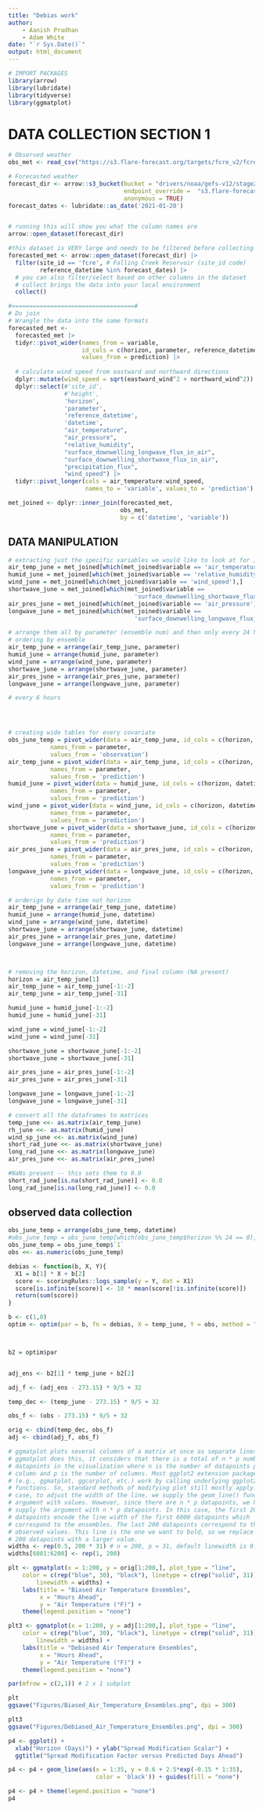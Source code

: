 ```yaml
---
title: "Debias work"
author:
	- Aanish Pradhan
	- Adam White
date: "`r Sys.Date()`"
output: html_document
---
```


```r
# IMPORT PACKAGES
library(arrow)
library(lubridate)
library(tidyverse)
library(ggmatplot)
```


# DATA COLLECTION SECTION 1
```r
# Observed weather
obs_met <- read_csv("https://s3.flare-forecast.org/targets/fcre_v2/fcre/observed-met_fcre.csv")

# Forecasted weather
forecast_dir <- arrow::s3_bucket(bucket = "drivers/noaa/gefs-v12/stage2/parquet/0",
                                 endpoint_override =  "s3.flare-forecast.org", 
                                 anonymous = TRUE)
forecast_dates <- lubridate::as_date('2021-01-20')


# running this will show you what the column names are
arrow::open_dataset(forecast_dir) 

#this dataset is VERY large and needs to be filtered before collecting
forecasted_met <- arrow::open_dataset(forecast_dir) |> 
  filter(site_id == 'fcre', # Falling Creek Reservoir (site_id code)
         reference_datetime %in% forecast_dates) |> 
  # you can also filter/select based on other columns in the dataset
  # collect brings the data into your local environment
  collect()

#===================================#
# Do join
# Wrangle the data into the same formats
forecasted_met <- 
  forecasted_met |> 
  tidyr::pivot_wider(names_from = variable, 
                     id_cols = c(horizon, parameter, reference_datetime, datetime),
                     values_from = prediction) |>
  
  # calculate wind speed from eastward and northward directions
  dplyr::mutate(wind_speed = sqrt(eastward_wind^2 + northward_wind^2)) |> 
  dplyr::select(#'site_id', 
                #'height',
                'horizon',
                'parameter',
                'reference_datetime', 
                'datetime', 
                "air_temperature",
                "air_pressure",
                "relative_humidity",
                "surface_downwelling_longwave_flux_in_air", 
                "surface_downwelling_shortwave_flux_in_air",
                "precipitation_flux",
                "wind_speed") |> 
  tidyr::pivot_longer(cols = air_temperature:wind_speed,
                      names_to = 'variable', values_to = 'prediction') 

met_joined <- dplyr::inner_join(forecasted_met, 
                                obs_met, 
                                by = c('datetime', 'variable'))
```


## DATA MANIPULATION
```r
# extracting just the specific variables we would like to look at for June
air_temp_june = met_joined[which(met_joined$variable == 'air_temperature'),]
humid_june = met_joined[which(met_joined$variable == 'relative_humidity'),]
wind_june = met_joined[which(met_joined$variable == 'wind_speed'),]
shortwave_june = met_joined[which(met_joined$variable == 
                                    'surface_downwelling_shortwave_flux_in_air'),]
air_pres_june = met_joined[which(met_joined$variable == 'air_pressure'),]
longwave_june = met_joined[which(met_joined$variable == 
                                    'surface_downwelling_longwave_flux_in_air'),]

# arrange them all by parameter (ensemble num) and then only every 24 hours
# ordering by ensemble
air_temp_june = arrange(air_temp_june, parameter)
humid_june = arrange(humid_june, parameter)
wind_june = arrange(wind_june, parameter)
shortwave_june = arrange(shortwave_june, parameter)
air_pres_june = arrange(air_pres_june, parameter)
longwave_june = arrange(longwave_june, parameter)

# every 6 hours




# creating wide tables for every covariate
obs_june_temp = pivot_wider(data = air_temp_june, id_cols = c(horizon, datetime), 
            names_from = parameter, 
            values_from = 'observation')
air_temp_june = pivot_wider(data = air_temp_june, id_cols = c(horizon, datetime), 
            names_from = parameter, 
            values_from = 'prediction')
humid_june = pivot_wider(data = humid_june, id_cols = c(horizon, datetime), 
            names_from = parameter, 
            values_from = 'prediction')
wind_june = pivot_wider(data = wind_june, id_cols = c(horizon, datetime), 
            names_from = parameter, 
            values_from = 'prediction')
shortwave_june = pivot_wider(data = shortwave_june, id_cols = c(horizon, datetime), 
            names_from = parameter, 
            values_from = 'prediction')
air_pres_june = pivot_wider(data = air_pres_june, id_cols = c(horizon, datetime), 
            names_from = parameter, 
            values_from = 'prediction')
longwave_june = pivot_wider(data = longwave_june, id_cols = c(horizon, datetime), 
            names_from = parameter, 
            values_from = 'prediction')

# orderign by date time not horizon 
air_temp_june = arrange(air_temp_june, datetime)
humid_june = arrange(humid_june, datetime)
wind_june = arrange(wind_june, datetime)
shortwave_june = arrange(shortwave_june, datetime)
air_pres_june = arrange(air_pres_june, datetime)
longwave_june = arrange(longwave_june, datetime)



# removing the horizon, datetime, and final column (NA present)
horizon = air_temp_june[1]
air_temp_june = air_temp_june[-1:-2]
air_temp_june = air_temp_june[-31]

humid_june = humid_june[-1:-2]
humid_june = humid_june[-31]

wind_june = wind_june[-1:-2]
wind_june = wind_june[-31]

shortwave_june = shortwave_june[-1:-2]
shortwave_june = shortwave_june[-31]

air_pres_june = air_pres_june[-1:-2]
air_pres_june = air_pres_june[-31]

longwave_june = longwave_june[-1:-2]
longwave_june = longwave_june[-31]

# convert all the dataframes to matrices
temp_june <<- as.matrix(air_temp_june)
rh_june <<- as.matrix(humid_june)
wind_sp_june <<- as.matrix(wind_june)
short_rad_june <<- as.matrix(shortwave_june)
long_rad_june <<- as.matrix(longwave_june)
air_pres_june <<- as.matrix(air_pres_june)

#NaNs present -- this sets them to 0.0
short_rad_june[is.na(short_rad_june)] <- 0.0
long_rad_june[is.na(long_rad_june)] <- 0.0
```


## observed data collection
```r
obs_june_temp = arrange(obs_june_temp, datetime)
#obs_june_temp = obs_june_temp[which(obs_june_temp$horizon %% 24 == 0), ]
obs_june_temp = obs_june_temp$`1`
obs <<- as.numeric(obs_june_temp)
```



```r

debias <- function(b, X, Y){
  X1 = b[1] * X + b[2]
  score <- scoringRules::logs_sample(y = Y, dat = X1)
  score[is.infinite(score)] <- 10 * mean(score[!is.infinite(score)])
  return(sum(score))
}

b <- c(1,0)
optim <- optim(par = b, fn = debias, X = temp_june, Y = obs, method = "BFGS")



b2 = optim$par


adj_ens <- b2[1] * temp_june + b2[2]

adj_f <- (adj_ens - 273.15) * 9/5 + 32

temp_dec <- (temp_june - 273.15) * 9/5 + 32

obs_f <- (obs - 273.15) * 9/5 + 32
```

```r
orig <- cbind(temp_dec, obs_f)
adj <- cbind(adj_f, obs_f)

# ggmatplot plots several columns of a matrix at once as separate lines. When 
# ggmatplot does this, it considers that there is a total of n * p number of 
# datapoints in the visualization where n is the number of datapoints per 
# column and p is the number of columns. Most ggplot2 extension packages 
# (e.g., ggmatplot, ggcorplot, etc.) work by calling underlying ggplot2 
# functions. So, standard methods of modifying plot still mostly apply. In this 
# case, to adjust the width of the line, we supply the geom_line() function's 
# argument with values. However, since there are n * p datapoints, we have to 
# supply the argument with n * p datapoints. In this case, the first 200 * 30
# datapoints encode the line width of the first 6000 datapoints which 
# correspond to the ensembles. The last 200 datapoints correspond to the 
# observed values. This line is the one we want to bold, so we replace the last 
# 200 datapoints with a larger value.
widths <- rep(0.5, 200 * 31) # n = 200, p = 31, default linewidth is 0.5
widths[6001:6200] <- rep(1, 200)

plt <- ggmatplot(x = 1:200, y = orig[1:200,], plot_type = "line", 
	color = c(rep("blue", 30), "black"), linetype = c(rep("solid", 31)), 
		linewidth = widths) + 
	labs(title = "Biased Air Temperature Ensembles",
		 x = "Hours Ahead",
		 y = "Air Temperature (°F)") + 
	theme(legend.position = "none")

plt3 <- ggmatplot(x = 1:200, y = adj[1:200,], plot_type = "line",
	color = c(rep("blue", 30), "black"), linetype = c(rep("solid", 31)), 
		linewidth = widths) +
	labs(title = "Debiased Air Temperature Ensembles",
		 x = "Hours Ahead",
		 y = "Air Temperature (°F)") + 
	theme(legend.position = "none")

par(mfrow = c(2,1)) # 2 x 1 subplot

plt
ggsave("Figures/Biased_Air_Temperature_Ensembles.png", dpi = 300)

plt3
ggsave("Figures/Debiased_Air_Temperature_Ensembles.png", dpi = 300)
```

```r
p4 <- ggplot() + 
  xlab("Horizon (Days)") + ylab("Spread Modification Scalar") + 
  ggtitle("Spread Modification Factor versus Predicted Days Ahead")

p4 <- p4 + geom_line(aes(x = 1:35, y = 0.6 + 2.5*exp(-0.15 * 1:35), 
                         color = 'black')) + guides(fill = "none")

p4 <- p4 + theme(legend.position = "none")
p4
````
